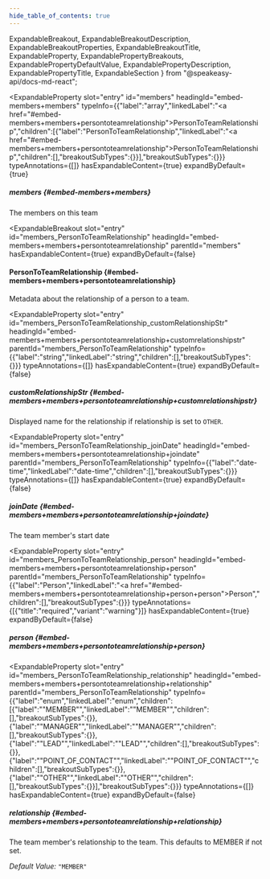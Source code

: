 ```yaml
---
hide_table_of_contents: true
---
```

  ExpandableBreakout,
  ExpandableBreakoutDescription,
  ExpandableBreakoutProperties,
  ExpandableBreakoutTitle,
  ExpandableProperty,
  ExpandablePropertyBreakouts,
  ExpandablePropertyDefaultValue,
  ExpandablePropertyDescription,
  ExpandablePropertyTitle,
  ExpandableSection
} from "@speakeasy-api/docs-md-react";

<ExpandableSection>

<ExpandableProperty
  slot="entry"
  id="members"
  headingId="embed-members+members"
  typeInfo={{"label":"array","linkedLabel":"<a href=\"#embed-members+members+persontoteamrelationship\">PersonToTeamRelationship</a>","children":[{"label":"PersonToTeamRelationship","linkedLabel":"<a href=\"#embed-members+members+persontoteamrelationship\">PersonToTeamRelationship</a>","children":[],"breakoutSubTypes":{}}],"breakoutSubTypes":{}}}
  typeAnnotations={[]}
  hasExpandableContent={true}
  expandByDefault={true}
>

<ExpandablePropertyTitle slot="title">

##### members \{#embed-members+members\}

</ExpandablePropertyTitle>

<ExpandablePropertyDescription slot="description">

The members on this team

</ExpandablePropertyDescription>

<ExpandablePropertyBreakouts slot="breakouts">

<ExpandableBreakout
  slot="entry"
  id="members_PersonToTeamRelationship"
  headingId="embed-members+members+persontoteamrelationship"
  parentId="members"
  hasExpandableContent={true}
  expandByDefault={false}
>

<ExpandableBreakoutTitle slot="title">

#### PersonToTeamRelationship \{#embed-members+members+persontoteamrelationship\}

</ExpandableBreakoutTitle>

<ExpandableBreakoutDescription slot="description">

Metadata about the relationship of a person to a team.

</ExpandableBreakoutDescription>

<ExpandableBreakoutProperties slot="properties">

<ExpandableProperty
  slot="entry"
  id="members_PersonToTeamRelationship_customRelationshipStr"
  headingId="embed-members+members+persontoteamrelationship+customrelationshipstr"
  parentId="members_PersonToTeamRelationship"
  typeInfo={{"label":"string","linkedLabel":"string","children":[],"breakoutSubTypes":{}}}
  typeAnnotations={[]}
  hasExpandableContent={true}
  expandByDefault={false}
>

<ExpandablePropertyTitle slot="title">

##### customRelationshipStr \{#embed-members+members+persontoteamrelationship+customrelationshipstr\}

</ExpandablePropertyTitle>

<ExpandablePropertyDescription slot="description">

Displayed name for the relationship if relationship is set to `OTHER`.

</ExpandablePropertyDescription>

</ExpandableProperty>

<ExpandableProperty
  slot="entry"
  id="members_PersonToTeamRelationship_joinDate"
  headingId="embed-members+members+persontoteamrelationship+joindate"
  parentId="members_PersonToTeamRelationship"
  typeInfo={{"label":"date-time","linkedLabel":"date-time","children":[],"breakoutSubTypes":{}}}
  typeAnnotations={[]}
  hasExpandableContent={true}
  expandByDefault={false}
>

<ExpandablePropertyTitle slot="title">

##### joinDate \{#embed-members+members+persontoteamrelationship+joindate\}

</ExpandablePropertyTitle>

<ExpandablePropertyDescription slot="description">

The team member's start date

</ExpandablePropertyDescription>

</ExpandableProperty>

<ExpandableProperty
  slot="entry"
  id="members_PersonToTeamRelationship_person"
  headingId="embed-members+members+persontoteamrelationship+person"
  parentId="members_PersonToTeamRelationship"
  typeInfo={{"label":"Person","linkedLabel":"<a href=\"#embed-members+members+persontoteamrelationship+person+person\">Person</a>","children":[],"breakoutSubTypes":{}}}
  typeAnnotations={[{"title":"required","variant":"warning"}]}
  hasExpandableContent={true}
  expandByDefault={false}
>

<ExpandablePropertyTitle slot="title">

##### person \{#embed-members+members+persontoteamrelationship+person\}

</ExpandablePropertyTitle>

</ExpandableProperty>

<ExpandableProperty
  slot="entry"
  id="members_PersonToTeamRelationship_relationship"
  headingId="embed-members+members+persontoteamrelationship+relationship"
  parentId="members_PersonToTeamRelationship"
  typeInfo={{"label":"enum","linkedLabel":"enum","children":[{"label":"\"MEMBER\"","linkedLabel":"\"MEMBER\"","children":[],"breakoutSubTypes":{}},{"label":"\"MANAGER\"","linkedLabel":"\"MANAGER\"","children":[],"breakoutSubTypes":{}},{"label":"\"LEAD\"","linkedLabel":"\"LEAD\"","children":[],"breakoutSubTypes":{}},{"label":"\"POINT_OF_CONTACT\"","linkedLabel":"\"POINT_OF_CONTACT\"","children":[],"breakoutSubTypes":{}},{"label":"\"OTHER\"","linkedLabel":"\"OTHER\"","children":[],"breakoutSubTypes":{}}],"breakoutSubTypes":{}}}
  typeAnnotations={[]}
  hasExpandableContent={true}
  expandByDefault={false}
>

<ExpandablePropertyTitle slot="title">

##### relationship \{#embed-members+members+persontoteamrelationship+relationship\}

</ExpandablePropertyTitle>

<ExpandablePropertyDescription slot="description">

The team member's relationship to the team. This defaults to MEMBER if not set.

</ExpandablePropertyDescription>

<ExpandablePropertyDefaultValue slot="defaultValue">

_Default Value:_ `"MEMBER"`

</ExpandablePropertyDefaultValue>

</ExpandableProperty>

</ExpandableBreakoutProperties>

</ExpandableBreakout>

</ExpandablePropertyBreakouts>

</ExpandableProperty>

</ExpandableSection>